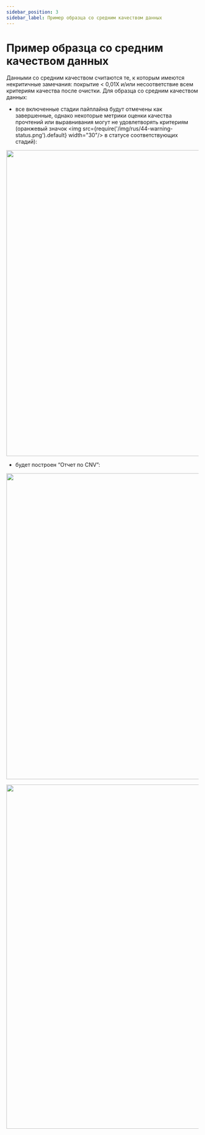 ```yaml
---
sidebar_position: 3
sidebar_label: Пример образца со средним качеством данных
---
```


# Пример образца со средним качеством данных

Данными со средним качеством считаются те, к которым имеются некритичные замечания: покрытие < 0,01X и/или
несоответствие всем критериям качества после очистки. Для образца со средним качеством данных:
- все включенные стадии пайплайна будут отмечены как завершенные, однако некоторые метрики
оценки качества прочтений или выравнивания могут не удовлетворять критериям (оранжевый
значок <img src={require('/img/rus/44-warning-status.png').default} width="30"/> в статусе соответствующих стадий):

<p align="center">
<img src={require('/img/rus/normal_with_problem.png').default} width="800"/>
</p>

- будет построен “Отчет по CNV”:

<p align="center">
<img src={require('/img/rus/45-main-page-medium-data-quality.png').default} width="800"/>
</p>


<SpecialMarks mark="имеются некритичные замечания к качеству данных" />

<p align="center">
<img src={require('/img/rus/46-cnv-report-medium-quality-data.png').default} width="900"/>
</p>
